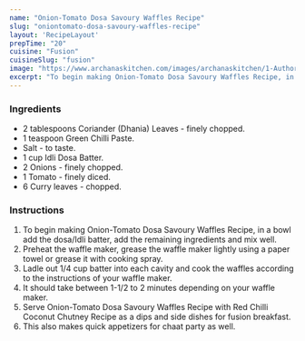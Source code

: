 ---
name: "Onion-Tomato Dosa Savoury Waffles Recipe"
slug: "oniontomato-dosa-savoury-waffles-recipe"
layout: 'RecipeLayout'
prepTime: "20"
cuisine: "Fusion"
cuisineSlug: "fusion"
image: "https://www.archanaskitchen.com/images/archanaskitchen/1-Author/gauravi/OnionTomato_dosa_waffles.jpg"
excerpt: "To begin making Onion-Tomato Dosa Savoury Waffles Recipe, in a bowl add the dosaIdli batter, add the remaining ingredients and mix well"
---

### Ingredients

- 2 tablespoons Coriander (Dhania) Leaves - finely chopped.
- 1 teaspoon Green Chilli Paste.
- Salt - to taste.
- 1 cup Idli Dosa Batter.
- 2 Onions - finely chopped.
- 1 Tomato - finely diced.
- 6 Curry leaves - chopped.

### Instructions

1. To begin making Onion-Tomato Dosa Savoury Waffles Recipe, in a bowl add the dosa/Idli batter, add the remaining ingredients and mix well.
1. Preheat the waffle maker, grease the waffle maker lightly using a paper towel or grease it with cooking spray.
1. Ladle out 1/4 cup batter into each cavity and cook the waffles according to the instructions of your waffle maker.
1. It should take between 1-1/2 to 2 minutes depending on your waffle maker.
1. Serve Onion-Tomato Dosa Savoury Waffles Recipe with Red Chilli Coconut Chutney Recipe as a dips and side dishes for fusion breakfast.
1. This also makes quick appetizers for chaat party as well.
